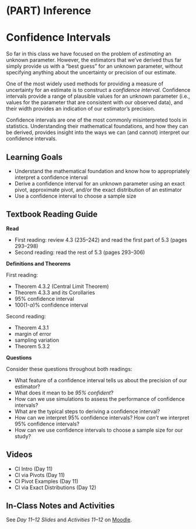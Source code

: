 # (PART) Inference {-}

# Confidence Intervals

So far in this class we have focused on the problem of *estimating* an unknown parameter. However, the estimators that we've derived thus far simply provide us with a "best guess" for an unknown parameter, without specifying anything about the uncertainty or precision of our estimate.

One of the most widely used methods for providing a measure of uncertainty for an estimate is to construct a *confidence interval*. Confidence intervals provide a range of plausible values for an unknown parameter (i.e., values for the parameter that are consistent with our observed data), and their width provides an indication of our estimator's precision.

Confidence intervals are one of the most commonly misinterpreted tools in statistics. Understanding their mathematical foundations, and how they can be derived, provides insight into the ways we can (and cannot) interpret our confidence intervals.

## Learning Goals {-}

- Understand the mathematical foundation and know how to appropriately interpret a confidence interval
- Derive a confidence interval for an unknown parameter using an exact pivot, approximate pivot, and/or the exact distribution of an estimator
- Use a confidence interval to choose a sample size

## Textbook Reading Guide {-}

**Read** 

- First reading: review 4.3 (235--242) and read the first part of 5.3 (pages 293--298)
- Second reading: read the rest of 5.3 (pages 293--306)

**Definitions and Theorems**

First reading: 

- Theorem 4.3.2 (Central Limit Theorem)
- Theorem 4.3.3 and its Corollaries 
- 95% confidence interval
- 100(1-$\alpha$)% confidence interval

Second reading:

- Theorem 4.3.1
- margin of error
- sampling variation
- Theorem 5.3.2


**Questions** 

Consider these questions throughout both readings:

- What feature of a confidence interval tells us about the precision of our estimator?
- What does it mean to be *95% confident*?
- How can we use simulations to assess the performance of confidence intervals?
- What are the typical steps to deriving a confidence interval?
- How can we interpret 95% confidence intervals? How *can't* we interpret 95% confidence intervals?
- How can we use confidence intervals to choose a sample size for our study?

## Videos {-}

- CI Intro (Day 11)
- CI via Pivots (Day 11)
- CI Pivot Examples (Day 11)
- CI via Exact Distributions (Day 12)

## In-Class Notes and Activities {-}

See *Day 11--12 Slides* and *Activities 11--12* on [Moodle](https://moodle.macalester.edu/course/view.php?id=4532).
